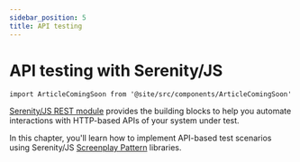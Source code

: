 ```yaml
---
sidebar_position: 5
title: API testing
---
```


# API testing with Serenity/JS

```mdx-code-block
import ArticleComingSoon from '@site/src/components/ArticleComingSoon'
```

[Serenity/JS REST module](/api/rest) provides the building blocks to help you automate interactions with HTTP-based
APIs of your system under test.

In this chapter, you'll learn how to implement API-based test scenarios using Serenity/JS [Screenplay Pattern](/handbook/design/screenplay-pattern)
libraries.

<ArticleComingSoon />
